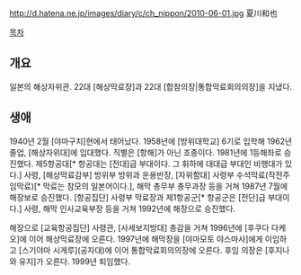 http://d.hatena.ne.jp/images/diary/c/ch_nippon/2010-06-01.jpg
夏川和也

[[목차]]
== 개요 ==
일본의 해상자위관. 22대 [해상막료장]과 22대 [합참의장|통합막료회의의장]을 지냈다.
== 생애 ==
1940년 2월 [야마구치]현에서 태어났다. 1958년에 [방위대학교] 6기로 입학해 1962년 졸업, [해상자위대]에 입대했다. 직별은 [항해]가 아닌 조종이다. 1981년에 1등해좌로 승진했다. 제5항공대[* 항공대는 [전대]급 부대이다. 그 휘하에 대대급 부대인 비행대가 있다.] 사령, [해상막료감부] 방위부 방위과 운용반장, [자위함대] 사령부 수석막료(작전주임막료)[* 막료는 참모의 일본어이다.], 해막 총무부 총무과장 등을 거쳐 1987년 7월에 해장보로 승진했다. [항공집단] 사령부 막료장과 제1항공군[* 항공군은 [전단]급 부대이다.] 사령, 해막 인사교육부장 등을 거쳐 1992년에 해장으로 승진했다.

해장으로 [교육항공집단] 사령관, [사세보지방대] 총감을 거쳐 1996년에 [후쿠다 다케오]에 이어 해상막료장에 오른다. 1997년에 해막장을 [야마모토 야스마사]에게 이임하고 [스기야마 시게루](공자대)에 이어 통합막료회의의장에 오른다. 후임 의장은 [후지나와 유지]가 오른다. 1999년 퇴임했다.
